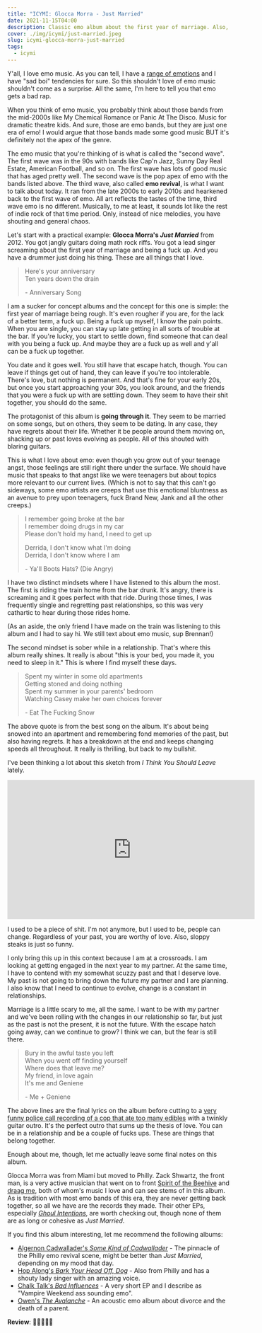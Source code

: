 ```yaml
---
title: "ICYMI: Glocca Morra - Just Married"
date: 2021-11-15T04:00
description: Classic emo album about the first year of marriage. Also, a quick primer on emo music.
cover: ./img/icymi/just-married.jpeg
slug: icymi-glocca-morra-just-married
tags:
  - icymi
---
```



<AlbumEmbed 
  name="Just Married" 
  artist="Glocca Morra" 
  bandcampID="3914936245"
  url="https://gloccamorradied.bandcamp.com/album/just-married-2"
  className="float-right"
/>

Y'all, I love emo music. As you can tell, I have a [range of emotions](/feelings) and I have "sad boi" tendencies for
sure. So this shouldn't love of emo music shouldn't come as a surprise. All the same, I'm here to tell you that emo gets
a bad rap.

When you think of emo music, you probably think about those bands from the mid-2000s like My Chemical Romance or Panic
At The Disco. Music for dramatic theatre kids. And sure, those are emo bands, but they are just one era of emo! I would
argue that those bands made some good music BUT it's definitely not the apex of the genre.

The emo music that you're thinking of is what is called the "second wave". The first wave was in the 90s with bands like
Cap'n Jazz, Sunny Day Real Estate, American Football, and so on. The first wave has lots of good music that has aged
pretty well. The second wave is the pop apex of emo with the bands listed above. The third wave, also called **emo
revival**, is what I want to talk about today. It ran from the late 2000s to early 2010s and hearkened back to the first
wave of emo. All art reflects the tastes of the time, third wave emo is no different. Musically, to me at least, it
sounds lot like the rest of indie rock of that time period. Only, instead of nice melodies, you have shouting and
general chaos.

Let's start with a practical example: **Glocca Morra's _Just Married_** from 2012. You got jangly guitars doing math
rock riffs. You got a lead singer screaming about the first year of marriage and being a fuck up. And you have a drummer
just doing his thing. These are all things that I love.

> Here's your anniversary <br />
> Ten years down the drain
>
> \- Anniversary Song

I am a sucker for concept albums and the concept for this one is simple: the first year of marriage being rough. It's
even rougher if you are, for the lack of a better term, a fuck up. Being a fuck up myself, I know the pain points. When
you are single, you can stay up late getting in all sorts of trouble at the bar. If you're lucky, you start to settle
down, find someone that can deal with you being a fuck up. And maybe they are a fuck up as well and y'all can be a fuck
up together.

You date and it goes well. You still have that escape hatch, though. You can leave if things get out of hand, they can
leave if you're too intolerable. There's love, but nothing is permanent. And that's fine for your early 20s, but once
you start approaching your 30s, you look around, and the friends that you were a fuck up with are settling down. They
seem to have their shit together, you should do the same.

The protagonist of this album is **going through it**. They seem to be married on some songs, but on others, they seem
to be dating. In any case, they have regrets about their life. Whether it be people around them moving on, shacking up
or past loves evolving as people. All of this shouted with blaring guitars.

This is what I love about emo: even though you grow out of your teenage angst, those feelings are still right there
under the surface. We should have music that speaks to that angst like we were teenagers but about topics more relevant
to our current lives. (Which is not to say that this can't go sideways, some emo artists are creeps that use this
emotional bluntness as an avenue to prey upon teenagers, fuck Brand New, Jank and all the other creeps.)

> I remember going broke at the bar <br />
> I remember doing drugs in my car <br />
> Please don't hold my hand, I need to get up <br />
> 
> Derrida, I don't know what I'm doing <br />
> Derrida, I don't know where I am
>
> \- Ya'll Boots Hats? (Die Angry)

I have two distinct mindsets where I have listened to this album the most. The first is riding the train home from the
bar drunk. It's angry, there is screaming and it goes perfect with that ride. During those times, I was frequently
single and regretting past relationships, so this was very cathartic to hear during those rides home.

(As an aside, the only friend I have made on the train was listening to this album and I had to say hi. We still text
about emo music, sup Brennan!)

The second mindset is sober while in a relationship. That's where this album really shines. It really is about "this is
your bed, you made it, you need to sleep in it." This is where I find myself these days.

> Spent my winter in some old apartments <br />
> Getting stoned and doing nothing <br />
> Spent my summer in your parents' bedroom <br />
> Watching Casey make her own choices forever 
>
> \- Eat The Fucking Snow

The above quote is from the best song on the album. It's about being snowed into an apartment and remembering fond
memories of the past, but also having regrets. It has a breakdown at the end and keeps changing speeds all throughout.
It really is thrilling, but back to my bullshit.

I've been thinking a lot about this sketch from _I Think You Should Leave_ lately.

<iframe width="560" height="315" src="https://www.youtube.com/embed/buK45NW_ikI" title="YouTube video player" frameborder="0" allow="accelerometer; autoplay; clipboard-write; encrypted-media; gyroscope; picture-in-picture" allowfullscreen></iframe>

I used to be a piece of shit. I'm not anymore, but I used to be, people can change. Regardless of your past, you are
worthy of love. Also, sloppy steaks is just so funny.

I only bring this up in this context because I am at a crossroads. I am looking at getting engaged in the next year to
my partner. At the same time, I have to contend with my somewhat scuzzy past and that I deserve love. My past is not
going to bring down the future my partner and I are planning. I also know that I need to continue to evolve, change is
a constant in relationships.

Marriage is a little scary to me, all the same. I want to be with my partner and we've been rolling with the changes in
our relationship so far, but just as the past is not the present, it is not the future. With the escape hatch going
away, can we continue to grow? I think we can, but the fear is still there.

> Bury in the awful taste you left <br />
> When you went off finding yourself <br />
> Where does that leave me? <br />
> My friend, in love again <br />
> It's me and Geniene
>
> \- Me + Geniene

The above lines are the final lyrics on the album before cutting to a [very funny police call recording of a cop that
ate too many edibles][edibles] with a twinkly guitar outro. It's the perfect outro that sums up the thesis of love. You
can be in a relationship and be a couple of fucks ups. These are things that belong together.

Enough about me, though, let me actually leave some final notes on this album.

Glocca Morra was from Miami but moved to Philly. Zack Shwartz, the front man, is a very active musician that went on to
front [Spirit of the Beehive][sotbh] and [draag me][draag], both of whom's music I love and can see stems of in this
album. As is tradition with most emo bands of this era, they are never getting back together, so all we have are the
records they made. Their other EPs, especially [_Ghoul Intentions_][ghoul-intentions], are worth checking out, though
none of them are as long or cohesive as _Just Married_.

If you find this album interesting, let me recommend the following albums: 

* [Algernon Cadwallader's _Some Kind of Cadwallader_][cadwallader] - The pinnacle of the Philly emo revival scene, might
  be better than _Just Married_, depending on my mood that day.
* [Hop Along's _Bark Your Head Off, Dog_][hop-along] - Also from Philly and has a shouty lady singer with an amazing
  voice.
* [Chalk Talk's _Bad Influences_][chalk-talk] - A very short EP and I describe as "Vampire Weekend ass sounding emo".
* [Owen's _The Avalanche_][owen] - An acoustic emo album about divorce and the death of a parent.

**Review**: 🌟🌟🌟🌟🌟

[edibles]: https://www.youtube.com/watch?v=cvct5fgEH_U
[sotbh]: https://spiritofthebeehive.bandcamp.com/album/entertainment-death
[draag]: https://draagme.bandcamp.com/album/i-am-gambling-with-my-life
[cadwallader]: https://algernoncadwallader.bandcamp.com/album/some-kind-of-cadwallader-2
[hop-along]: https://hopalong.bandcamp.com/album/bark-your-head-off-dog
[chalk-talk]: https://chalktalk.bandcamp.com/album/bad-influences
[ghoul-intentions]: https://gloccamorradied.bandcamp.com/album/ghoul-intentions
[owen]: https://owenmusic.bandcamp.com/album/the-avalanche
